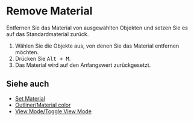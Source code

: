 
# Remove Material

<Reference shortcut="Alt + M" command="Remove Material" button="" />

Entfernen Sie das Material von ausgewählten Objekten und setzen Sie es auf das Standardmaterial zurück.

1. Wählen Sie die Objekte aus, von denen Sie das Material entfernen möchten.
2. Drücken Sie <kbd>Alt + M</kbd>.
3. Das Material wird auf den Anfangswert zurückgesetzt.

## Siehe auch
- [Set Material](./set-material)
- [Outliner/Material color](../plasticity-essentials/outliner#material-color)
- [View Mode/Toggle View Mode](../plasticity-essentials/view-mode#toggle-view-mode)
